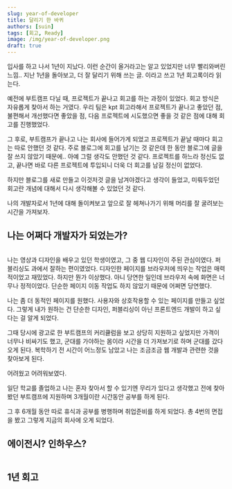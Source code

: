 ```yaml
---
slug: year-of-developer
title: 달리기 한 바퀴
authors: [suin]
tags: [회고, Ready]
image: /img/year-of-developer.png
draft: true
---
```


입사를 하고 나서 1년이 지났다. 이런 순간이 올거라고는 알고 있었지만 너무 빨리와버린 느낌.. 지난 1년을 돌아보고, 더 잘 달리기 위해 쓰는 글. 이라고 쓰고 1년 회고록이라 읽는다.

<!--truncate-->

<ThumNailImage
  src='/img/year-of-developer.png'
  alt='year-of-developer 이미지'
/>

예전에 부트캠프 다닐 때, 프로젝트가 끝나고 회고를 하는 과정이 있었다. 회고 방식은 자유롭게 찾아서 하는 거였다.
우리 팀은 kpt 회고라해서 프로젝트가 끝나고 좋았던 점, 불편해서 개선했다면 좋았을 점, 다음 프로젝트에 시도했으면 좋을 것 같은 점에 대해 회고를 진행했었다.

그 후로, 부트캠프가 끝나고 나는 회사에 들어가게 되었고 프로젝트가 끝날 때마다 회고는 따로 안했던 것 같다.
주로 블로그에 회고를 남기는 것 같은데 한 동안 블로그에 글을 잘 쓰지 않았기 때문에.. 아예 그럴 생각도 안했던 것 같다.
프로젝트를 하느라 정신도 없고, 끝나면 바로 다른 프로젝트에 투입되니 더욱 더 회고를 남길 정신이 없었다.

하지만 블로그를 새로 만들고 이것저것 글을 남겨야겠다고 생각이 들었고, 미뤄두었던 회고란 개념에 대해서 다시 생각해볼 수 있었던 것 같다.

나의 개발자로서 1년에 대해 돌이켜보고 앞으로 잘 헤쳐나가기 위해 머리를 잘 굴려보는 시간을 가져보자.

## 나는 어쩌다 개발자가 되었는가?

<Image url='/img/how.png' />

나는 영상과 디자인을 배우고 있던 학생이였고, 그 중 웹 디자인이 주된 관심이였다. 퍼블리싱도 과에서 잘하는 편이였었다.
디자인한 페이지를 브라우저에 띄우는 작업은 매력적이었고 재밌었다. 하지만 뭔가 이상했다. 아니 당연한 일인데 브라우저 속에 화면은 너무나 정적이었다.
단순한 페이지 이동 작업도 하지 않았기 때문에 어쩌면 당연했다.

나는 좀 더 동적인 페이지를 원했다. 사용자와 상호작용할 수 있는 페이지를 만들고 싶었다.
그렇게 내가 원하는 건 단순한 디자인, 퍼블리싱이 아닌 프론트엔드 개발이 하고 싶다는 걸 알게 되었다.

그때 당시에 광고로 한 부트캠프의 커리큘럼을 보고 상당히 지원하고 싶었지만 가격이 너무나 비싸기도 했고, 군대를 가야하는 몸이라 시간을 더 가져보기로 하며 군대를 갔다오게 된다.
복학하기 전 시간이 어느정도 남았고 나는 조금조금 웹 개발과 관련한 것을 찾아보게 된다.

어려웠고 어려워보였다.

일단 학교를 졸업하고 나는 혼자 찾아서 할 수 있기엔 무리가 있다고 생각했고 전에 찾아봤던 부트캠프에 지원하며 3개월이란 시간동안 공부를 하게 된다.

그 후 6개월 동안 따로 휴식과 공부를 병행하며 취업준비를 하게 되었다. 총 4번의 면접을 봤고 그렇게 지금의 회사에 오게 되었다.

## 에이전시? 인하우스?

<Image url='/img/agency.png' />

## 1년 회고

<Image url='/img/retrospect.png' />
